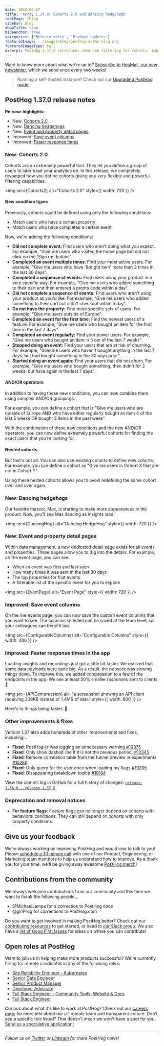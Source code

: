 ```yaml
---
date: 2022-06-27
title: 'Array 1.37.0: Cohorts 2.0 and dancing hedgehogs'
rootPage: /blog
sidebar: Blog
showTitle: true
hideAnchor: true
categories: ['Release notes', 'Product updates']
featuredImage: ../images/blog/posthog-array-blog.png
featuredImageType: full
excerpt: PostHog 1.37.0 introduces advanced filtering for cohorts, improved events and property pages, dancing hedgehogs and much, much more.
---
```



Want to know more about what we're up to? [Subscribe to HogMail, our new newsletter](/newsletter), which we send once every two weeks!

> Running a self-hosted instance? Check out our [Upgrading PostHog guide](/docs/self-host/configure/upgrading-posthog).

## PostHog 1.37.0 release notes

**Release highlights:**

- New: [Cohorts 2.0](#new-and-or-filtering)
- New: [Dancing hedgehogs](#new-multi-dashboard-insights)
- New: [Event and property detail pages](#improved-a-more-accessible-color-palette)
- Improved: [Save event columns](#improved-a-more-accessible-color-palette)
- Improved: [Faster response times](#improved-series-switching-in-persons)

### New: Cohorts 2.0

Cohorts are an extremely powerful tool. They let you define a group of users to later base your analytics on. In this release, we completely revamped how you define cohorts giving you very flexible and powerful filtering capabilities.

<img src={Cohorts2} alt="Cohorts 2.0" style={{ width: 720 }} />

#### New condition types

Previously, cohorts could be defined using only the following conditions:
* Match users who have a certain property
* Match users who have completed a certain event

Now, we're adding the following conditions:
* **Did not complete event:** Find users who aren't doing what you expect. For example, "Give me users who visited the home page but did not click on the 'Sign up' button.".
* **Completed an event multiple times:** Find your most active users. For example, "Give me users who have 'Bought item' more than 3 times in the last 30 days".
* **Completed a sequence of events:** Find users using your product in a very specific way. For example, "Give me users who added something to their cart and then entered a promo code within a day".
* **Did not complete a sequence of events:** Find users who aren't using your product as you'd like. For example, "Give me users who added something to their cart but didn't checkout within a day".
* **Do not have the property:** Find more specific sets of users. For example, "Give me users outside of Europe".
* **Completed an event for the first time:** Find the newest users of a feature. For example, "Give me users who bought an item for the first time in the last 7 days".
* **Completed an event regularly:** Find your power users. For example, "Give me users who bought an item in 5 out of the last 7 weeks".
* **Stopped doing an event:** Find your users that are at risk of churning. For example, "Give me users who haven't bought anything in the last 7 days, but had bought something in the 30 days prior".
* **Started doing an event again:** Find your users that did not churn. For example, "Give me users who bought something, then didn't for 2 weeks, but have again in the last 7 days".

#### AND/OR operators

In addition to having these new conditions, you can now combine them using complex AND/OR groupings.

For example, you can define a cohort that is "Give me users who are outside of Europe AND who have either regularly bought an item 4 of the last 5 weeks OR bought 3 items in the past week".

With the combination of these new conditions and the new AND/OR operators, you can now define extremely powerful cohorts for finding the exact users that you're looking for.

#### Nested cohorts

But that's not all. You can also use existing cohorts to define new cohorts. For example, you can define a cohort as "Give me users in Cohort X that are not in Cohort Y".

Using these nested cohorts allows you to avoid redefining the same cohort over and over again.


### New: Dancing hedgehogs

Our favorite mascot, Max, is starting to make more appearances in the product. Now, you'll see Max dancing as insights load!

<img src={DancingHog} alt="Dancing HedgeHog" style={{ width: 720 }} />

### New: Event and property detail pages

Within data management, a new dedicated detail page exists for all events and properties. These pages allow you to dig into the details. For example, on the event page, you can see:
* When an event was first and last seen
* How many times it was sent in the last 30 days
* The top properties for that events
* A filterable list of the specific event for you to explore

<img src={EventPage} alt="Event Page" style={{ width: 720 }} />

### Improved: Save event columns

On the live events page, you can now save the custom event columns that you want to see. The columns selected can be saved at the team level, so your colleagues can benefit too.

<img src={ConfigurableColumns} alt="Configurable Columns" style={{ width: 400 }} />

### Improved: Faster response times in the app

Loading insights and recordings just got a little bit faster. We realized that some data payloads were quite big. As a result, the network was slowing things down. To improve this, we added compression to a few of the endpoints in the app. We see at least 50% smaller responses sent to clients 🚀 

<img src={APICompression} alt="a screenshot showing an API client receiving 308KB instead of 1.4MB of data" style={{ width: 800 }} />

Here's to things being faster. 🍻

### Other improvements & fixes

Version 1.37 also adds hundreds of other improvements and fixes, including...

-   **Fixed**: PostHog-js was logging an unnecessary warning [#10375](https://github.com/PostHog/posthog/pull/10375)
-   **Fixed**: Only show dashed line if it is not the previous period. [#10345](https://github.com/PostHog/posthog/pull/10345)
-   **Fixed**: Remove correlation table from the funnel preview in experiments [#10286](https://github.com/PostHog/posthog/pull/10286)
-   **Fixed**: Only query for the user once when loading my flags [#10205](https://github.com/PostHog/posthog/pull/10205)
-   **Fixed**: Disappearing breakdown tooltip [#10184](https://github.com/PostHog/posthog/pull/10184)

View the commit log in GitHub for a full history of changes: [`release-1.36.0...release-1.37.0`](https://github.com/PostHog/posthog/compare/release-1.36.0...release-1.37.0).

### Deprecation and removal notices

-   **For feature flags:** Feature flags can no longer depend on cohorts with behavioral conditions. They can still depend on cohorts with only property conditions.

## Give us your feedback

We’re always working on improving PostHog and would love to talk to you! Please [schedule a 30 minute call](https://calendly.com/posthog-feedback) with one of our Product, Engineering, or Marketing team members to help us understand how to improve. As a thank you for your time, we'll be giving away awesome [PostHog merch](https://merch.posthog.com)!

## Contributions from the community

We always welcome contributions from our community and this time we want to thank the following people...

- @MichaelLampe for a correction to PostHog docs
- @girlProg for corrections to PostHog.com

Do you want to get involved in making PostHog better? Check out our [contributing resources](/docs/contribute) to get started, or head to [our Slack group](/slack). We also have a [list of Good First Issues](https://github.com/PostHog/posthog/issues?q=is%3Aopen+is%3Aissue+label%3A%22good+first+issue%22) for ideas on where you can contribute!

## Open roles at PostHog

Want to join us in helping make more products successful? We're currently hiring for remote candidates in any of the following roles:

-   [Site Reliability Engineer - Kubernetes](https://posthog.workable.com/jobs/2105790)
-   [Senior Data Engineer](https://posthog.workable.com/jobs/2482259)
-   [Senior Product Manager](https://posthog.workable.com/jobs/2490685)
-   [Developer Advocate](https://posthog.workable.com/jobs/2422700)
-   [Full Stack Engineer - Community Tools, Website & Docs](https://posthog.workable.com/jobs/2175512)
-   [Full Stack Engineer](https://posthog.workable.com/jobs/2362038)

Curious about what it's like to work at PostHog? Check out our [careers page](https://posthog.com/careers) for more info about our all-remote team and transparent culture. Don’t see a specific role listed? That doesn't mean we won't have a spot for you. [Send us a speculative application!](mailto:careers@posthog.com)

<hr />

_Follow us on [Twitter](https://twitter.com/PostHog) or [LinkedIn](https://linkedin.com/company/posthog) for more PostHog news!_

<ArrayCTA />
